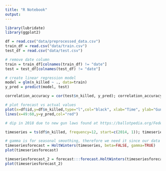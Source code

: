 ```yaml
---
title: "R Notebook"
output: 
---
```


```r
library(lubridate)
library(ggplot2)
```

```r
df = read.csv("data/preprocessed_data.csv")
train_df = read.csv("data/train.csv")
test_df = read.csv("data/test.csv")
```

```r
# remove date column
train = train_df[colnames(train_df) != "date"]
test = test_df[colnames(test_df) != "date"]

# create linear regression model
model = glm(n_killed ~ ., data=train)
y_pred = predict(model, test)

correlation_accuracy = cor(test$n_killed, y_pred); correlation_accuracy
```

```r
# plot forecast vs actual values
plot(x=df$id,y=df$n_killed,type="l",col="black", xlab="Time", ylab="Gun-Related Deaths")
lines(x=49:60,y=y_pred,col="red")

# dip in 2018 due to new gun laws found at https://ballotpedia.org/Federal_policy_on_laws_governing_guns_and_firearms,_2017-2020
```

```r
timeseries = ts(df$n_killed, frequency=12, start=c(2014, 1)); timeseries
```

```r
# gamma is for seasonal smoothing, therefore we need it since our data is seasonal
timeseriesforecast = HoltWinters(timeseries, beta=FALSE, gamma=TRUE)
plot(timeseriesforecast)
```

```r
timeseriesforecast_2 = forecast:::forecast.HoltWinters(timeseriesforecast, h=12); timeseriesforecast_2
plot(timeseriesforecast_2)
```


